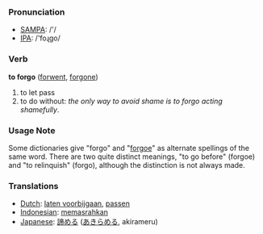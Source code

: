 === Pronunciation ===
*[[w:SAMPA|SAMPA]]: /'/
*[[w:IPA|IPA]]: /'foɻgo/

=== Verb ===

'''to forgo''' ([[forwent]], [[forgone]])

# to let pass
# to do without: ''the only way to avoid shame is to forgo acting shamefully''.

===Usage Note===
Some dictionaries give "forgo" and "[[forgoe]]" as alternate spellings of the same word. There are two quite distinct meanings, "to go before" (forgoe) and "to relinquish" (forgo), although the distinction is not always made.

=== Translations ===
*[[Dutch]]: [[laten voorbijgaan]], [[passen]]
*[[Indonesian]]: [[pasrah|memasrahkan]]
*[[Japanese]]: [[諦める]] ([[あきらめる]], akirameru)